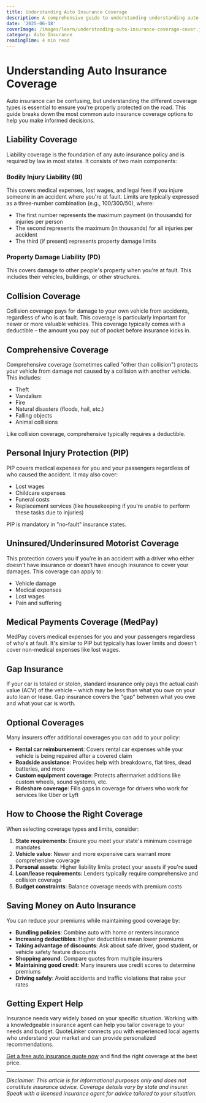 ```yaml
---
title: Understanding Auto Insurance Coverage
description: A comprehensive guide to understanding understanding auto insurance coverage
date: '2025-06-18'
coverImage: /images/learn/understanding-auto-insurance-coverage-cover.jpg
category: Auto Insurance
readingTime: 4 min read
---
```

# Understanding Auto Insurance Coverage

Auto insurance can be confusing, but understanding the different coverage types is essential to ensure you're properly protected on the road. This guide breaks down the most common auto insurance coverage options to help you make informed decisions.

## Liability Coverage

Liability coverage is the foundation of any auto insurance policy and is required by law in most states. It consists of two main components:

### Bodily Injury Liability (BI)
This covers medical expenses, lost wages, and legal fees if you injure someone in an accident where you're at fault. Limits are typically expressed as a three-number combination (e.g., 100/300/50), where:
- The first number represents the maximum payment (in thousands) for injuries per person
- The second represents the maximum (in thousands) for all injuries per accident
- The third (if present) represents property damage limits

### Property Damage Liability (PD)
This covers damage to other people's property when you're at fault. This includes their vehicles, buildings, or other structures.

## Collision Coverage

Collision coverage pays for damage to your own vehicle from accidents, regardless of who is at fault. This coverage is particularly important for newer or more valuable vehicles. This coverage typically comes with a deductible – the amount you pay out of pocket before insurance kicks in.

## Comprehensive Coverage

Comprehensive coverage (sometimes called "other than collision") protects your vehicle from damage not caused by a collision with another vehicle. This includes:

- Theft
- Vandalism
- Fire
- Natural disasters (floods, hail, etc.)
- Falling objects
- Animal collisions

Like collision coverage, comprehensive typically requires a deductible.

## Personal Injury Protection (PIP)

PIP covers medical expenses for you and your passengers regardless of who caused the accident. It may also cover:

- Lost wages
- Childcare expenses
- Funeral costs
- Replacement services (like housekeeping if you're unable to perform these tasks due to injuries)

PIP is mandatory in "no-fault" insurance states.

## Uninsured/Underinsured Motorist Coverage

This protection covers you if you're in an accident with a driver who either doesn't have insurance or doesn't have enough insurance to cover your damages. This coverage can apply to:

- Vehicle damage
- Medical expenses
- Lost wages
- Pain and suffering

## Medical Payments Coverage (MedPay)

MedPay covers medical expenses for you and your passengers regardless of who's at fault. It's similar to PIP but typically has lower limits and doesn't cover non-medical expenses like lost wages.

## Gap Insurance

If your car is totaled or stolen, standard insurance only pays the actual cash value (ACV) of the vehicle – which may be less than what you owe on your auto loan or lease. Gap insurance covers the "gap" between what you owe and what your car is worth.

## Optional Coverages

Many insurers offer additional coverages you can add to your policy:

- **Rental car reimbursement**: Covers rental car expenses while your vehicle is being repaired after a covered claim
- **Roadside assistance**: Provides help with breakdowns, flat tires, dead batteries, and more
- **Custom equipment coverage**: Protects aftermarket additions like custom wheels, sound systems, etc.
- **Rideshare coverage**: Fills gaps in coverage for drivers who work for services like Uber or Lyft

## How to Choose the Right Coverage

When selecting coverage types and limits, consider:

1. **State requirements**: Ensure you meet your state's minimum coverage mandates
2. **Vehicle value**: Newer and more expensive cars warrant more comprehensive coverage
3. **Personal assets**: Higher liability limits protect your assets if you're sued
4. **Loan/lease requirements**: Lenders typically require comprehensive and collision coverage
5. **Budget constraints**: Balance coverage needs with premium costs

## Saving Money on Auto Insurance

You can reduce your premiums while maintaining good coverage by:

- **Bundling policies**: Combine auto with home or renters insurance
- **Increasing deductibles**: Higher deductibles mean lower premiums
- **Taking advantage of discounts**: Ask about safe driver, good student, or vehicle safety feature discounts
- **Shopping around**: Compare quotes from multiple insurers
- **Maintaining good credit**: Many insurers use credit scores to determine premiums
- **Driving safely**: Avoid accidents and traffic violations that raise your rates

## Getting Expert Help

Insurance needs vary widely based on your specific situation. Working with a knowledgeable insurance agent can help you tailor coverage to your needs and budget. QuoteLinker connects you with experienced local agents who understand your market and can provide personalized recommendations.

[Get a free auto insurance quote now](https://www.quotelinker.com/quote/auto) and find the right coverage at the best price.

---

*Disclaimer: This article is for informational purposes only and does not constitute insurance advice. Coverage details vary by state and insurer. Speak with a licensed insurance agent for advice tailored to your situation.*
